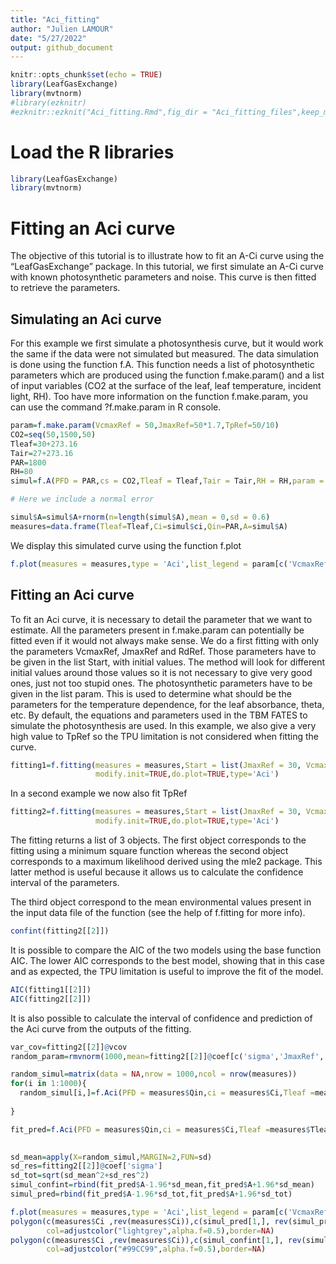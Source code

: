 ```yaml
---
title: "Aci_fitting"
author: "Julien LAMOUR"
date: "5/27/2022"
output: github_document
---
```


```r

knitr::opts_chunk$set(echo = TRUE)
library(LeafGasExchange)
library(mvtnorm)
#library(ezknitr)
#ezknitr::ezknit("Aci_fitting.Rmd",fig_dir = "Aci_fitting_files",keep_md = TRUE,keep_html = FALSE)
```

# Load the R libraries
```r
library(LeafGasExchange)
library(mvtnorm)
```

# Fitting an Aci curve

The objective of this tutorial is to illustrate how to fit an A-Ci curve using the "LeafGasExchange" package. In this tutorial, 
we first simulate an A-Ci curve with known photosynthetic parameters and noise. This curve is then fitted to retrieve the parameters.


## Simulating an Aci curve

For this example we first simulate a photosynthesis curve, but it would work the same if the data were not simulated but measured. The data simulation is 
done using the function f.A. This function needs a list of photosynthetic parameters which are produced using the function f.make.param() and a list of 
input variables (CO2 at the surface of the leaf, leaf temperature, incident light, RH). Too have more information on the function f.make.param, you can 
use the command ?f.make.param in R console.


```r
param=f.make.param(VcmaxRef = 50,JmaxRef=50*1.7,TpRef=50/10)
CO2=seq(50,1500,50)
Tleaf=30+273.16
Tair=27+273.16
PAR=1800
RH=80
simul=f.A(PFD = PAR,cs = CO2,Tleaf = Tleaf,Tair = Tair,RH = RH,param = param)

# Here we include a normal error 

simul$A=simul$A+rnorm(n=length(simul$A),mean = 0,sd = 0.6)
measures=data.frame(Tleaf=Tleaf,Ci=simul$ci,Qin=PAR,A=simul$A)
```

We display this simulated curve using the function f.plot

```r
f.plot(measures = measures,type = 'Aci',list_legend = param[c('VcmaxRef','JmaxRef','TpRef','RdRef')],param = param)
```



## Fitting an Aci curve

To fit an Aci curve, it is necessary to detail the parameter that we want to estimate. All the parameters present in f.make.param can potentially be 
fitted even if it would not always make sense. We do a first fitting with only the parameters VcmaxRef, JmaxRef and RdRef. Those parameters have to be 
given in the list Start, with initial values. The method will look for different initial values around those values so it is not necessary to give very 
good ones, just not too stupid ones. The photosynthetic parameters have to be given in the list param. This is used to determine what should be the parameters 
for the temperature dependence, for the leaf absorbance, theta, etc. By default, the equations and parameters used in the TBM FATES to simulate the photosynthesis 
are used. In this example, we also give a very high value to TpRef so the TPU limitation is not considered when fitting the curve.


```r
fitting1=f.fitting(measures = measures,Start = list(JmaxRef = 30, VcmaxRef = 50, RdRef = 1),param=f.make.param(),
                   modify.init=TRUE,do.plot=TRUE,type='Aci')
```

In a second example we now also fit TpRef

```r
fitting2=f.fitting(measures = measures,Start = list(JmaxRef = 30, VcmaxRef = 50, RdRef = 1, TpRef=9),param=f.make.param(),
                   modify.init=TRUE,do.plot=TRUE,type='Aci')
```

The fitting returns a list of 3 objects. The first object corresponds to the fitting using a minimum square function whereas the 
second object corresponds to a maximum likelihood derived using the mle2 package. This latter method is useful because it allows us to 
calculate the confidence interval of the parameters. 

The third object correspond to the mean environmental values present in the input data file of the function (see the help of f.fitting for more info).


```r
confint(fitting2[[2]])
```

It is possible to compare the AIC of the two models using the base function AIC. The lower AIC corresponds to the best model, 
showing that in this case and as expected, the TPU limitation is useful to improve the fit of the model.

```r
AIC(fitting1[[2]])
AIC(fitting2[[2]])
```

It is also possible to calculate the interval of confidence and prediction of the Aci curve from the outputs of the fitting.

```r
var_cov=fitting2[[2]]@vcov
random_param=rmvnorm(1000,mean=fitting2[[2]]@coef[c('sigma','JmaxRef','VcmaxRef','TpRef','RdRef')],sigma = var_cov)

random_simul=matrix(data = NA,nrow = 1000,ncol = nrow(measures))
for(i in 1:1000){
  random_simul[i,]=f.Aci(PFD = measures$Qin,ci = measures$Ci,Tleaf =measures$Tleaf,param = f.make.param(VcmaxRef=random_param[i,'VcmaxRef'],JmaxRef=random_param[i,'JmaxRef'],TpRef=random_param[i,'TpRef'],
                                                                                                         RdRef=random_param[i,'RdRef']))$A
}

fit_pred=f.Aci(PFD = measures$Qin,ci = measures$Ci,Tleaf =measures$Tleaf,param = f.make.param(VcmaxRef=fitting2[[2]]@coef[c('VcmaxRef')],JmaxRef=fitting2[[2]]@coef[c('JmaxRef')],TpRef=fitting2[[2]]@coef[c('TpRef')],
                                                                                               RdRef=fitting2[[2]]@coef[c('RdRef')]))

sd_mean=apply(X=random_simul,MARGIN=2,FUN=sd)
sd_res=fitting2[[2]]@coef['sigma']
sd_tot=sqrt(sd_mean^2+sd_res^2)
simul_confint=rbind(fit_pred$A-1.96*sd_mean,fit_pred$A+1.96*sd_mean)
simul_pred=rbind(fit_pred$A-1.96*sd_tot,fit_pred$A+1.96*sd_tot)

f.plot(measures = measures,type = 'Aci',list_legend = param[c('VcmaxRef','JmaxRef','TpRef','RdRef')],param = param)
polygon(c(measures$Ci ,rev(measures$Ci)),c(simul_pred[1,], rev(simul_pred[2,])),
        col=adjustcolor("lightgrey",alpha.f=0.5),border=NA)
polygon(c(measures$Ci ,rev(measures$Ci)),c(simul_confint[1,], rev(simul_confint[2,])),
        col=adjustcolor("#99CC99",alpha.f=0.5),border=NA)
```

